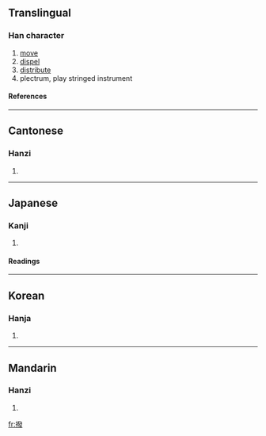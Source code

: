 {{see|拨}}

==Translingual==
===Han character===
{{Han char|rn=64|rad=手|as=12|sn=15|four=5204<sub>7</sub>|canj=手弓人水 (QNOE)}}
# [[move]]
# [[dispel]]
# [[distribute]]
# plectrum, play stringed instrument
====References====
{{Han ref|kx=0455.110|dkj=12727|dj=0804.170|hdz=31964.060|uh=64A5|ud=25765|bh=BCB7|bd=48311}}

----
==Cantonese==
===Hanzi===
{{yue-hanzi|jyut=|y=but6}}
# {{defn|Cantonese}}

----
==Japanese==
===Kanji===
{{ja-kanji|grade=|rs=手12}}
# {{defn|Japanese}} 
====Readings====
{{ja-readings|on=[[はつ]] (hatsu), [[ばち]] (bachi)|kun=[[はねる]] (haneru), [[おさめる]] (osameru)}}

----
==Korean==
===Hanja===
{{ko-hanja|hangeul=발|eumhun=|rv=bal|mr=pal|y=pal}}
# {{defn|Korean}}

----
==Mandarin==
===Hanzi===
{{cmn-hanzi|sim=拨|pin=[[bō]] ([[bo1]])|wg=po<sup>1</sup>}}
# {{defn|Mandarin}}

[[fr:撥]]